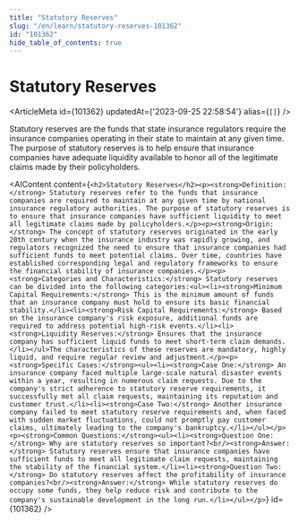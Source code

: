 ```yaml
---
title: "Statutory Reserves"
slug: "/en/learn/statutory-reserves-101362"
id: "101362"
hide_table_of_contents: true
---
```



# Statutory Reserves

<ArticleMeta id={101362} updatedAt={'2023-09-25 22:58:54'} alias={`[]`} />
<div className='border-solid border-b border-t-0 my-4 border-[var(--ifm-color-gray-300)]' />

Statutory reserves are the funds that state insurance regulators require the insurance companies operating in their state to maintain at any given time. The purpose of statutory reserves is to help ensure that insurance companies have adequate liquidity available to honor all of the legitimate claims made by their policyholders.

<AIContent content={`<h2>Statutory Reserves</h2><p><strong>Definition:</strong> Statutory reserves refer to the funds that insurance companies are required to maintain at any given time by national insurance regulatory authorities. The purpose of statutory reserves is to ensure that insurance companies have sufficient liquidity to meet all legitimate claims made by policyholders.</p><p><strong>Origin:</strong> The concept of statutory reserves originated in the early 20th century when the insurance industry was rapidly growing, and regulators recognized the need to ensure that insurance companies had sufficient funds to meet potential claims. Over time, countries have established corresponding legal and regulatory frameworks to ensure the financial stability of insurance companies.</p><p><strong>Categories and Characteristics:</strong> Statutory reserves can be divided into the following categories:<ul><li><strong>Minimum Capital Requirements:</strong> This is the minimum amount of funds that an insurance company must hold to ensure its basic financial stability.</li><li><strong>Risk Capital Requirements:</strong> Based on the insurance company's risk exposure, additional funds are required to address potential high-risk events.</li><li><strong>Liquidity Reserves:</strong> Ensures that the insurance company has sufficient liquid funds to meet short-term claim demands.</li></ul>The characteristics of these reserves are mandatory, highly liquid, and require regular review and adjustment.</p><p><strong>Specific Cases:</strong><ul><li><strong>Case One:</strong> An insurance company faced multiple large-scale natural disaster events within a year, resulting in numerous claim requests. Due to the company's strict adherence to statutory reserve requirements, it successfully met all claim requests, maintaining its reputation and customer trust.</li><li><strong>Case Two:</strong> Another insurance company failed to meet statutory reserve requirements and, when faced with sudden market fluctuations, could not promptly pay customer claims, ultimately leading to the company's bankruptcy.</li></ul></p><p><strong>Common Questions:</strong><ul><li><strong>Question One:</strong> Why are statutory reserves so important?<br/><strong>Answer:</strong> Statutory reserves ensure that insurance companies have sufficient funds to meet all legitimate claim requests, maintaining the stability of the financial system.</li><li><strong>Question Two:</strong> Do statutory reserves affect the profitability of insurance companies?<br/><strong>Answer:</strong> While statutory reserves do occupy some funds, they help reduce risk and contribute to the company's sustainable development in the long run.</li></ul></p>`} id={101362} />
